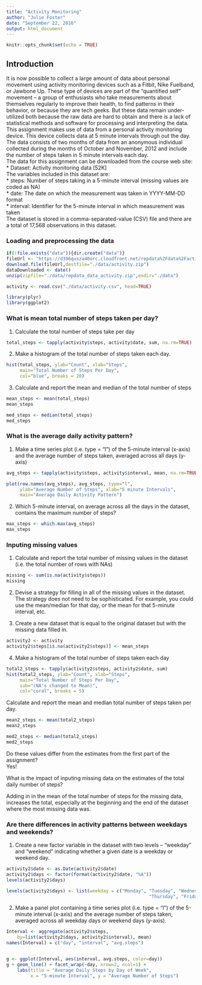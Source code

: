 ```yaml
---
title: "Activity Monitoring"
author: "Julie Foster"
date: "September 22, 2016"
output: html_document
---
```


```r
knitr::opts_chunk$set(echo = TRUE)
```

## Introduction

It is now possible to collect a large amount of data about personal movement using activity monitoring devices such as a Fitbit, Nike Fuelband, or Jawbone Up. These type of devices are part of the “quantified self” movement – a group of enthusiasts who take measurements about themselves regularly to improve their health, to find patterns in their behavior, or because they are tech geeks. But these data remain under-utilized both because the raw data are hard to obtain and there is a lack of statistical methods and software for processing and interpreting the data.   
This assignment makes use of data from a personal activity monitoring device. This device collects data at 5 minute intervals through out the day. The data consists of two months of data from an anonymous individual collected during the months of October and November, 2012 and include the number of steps taken in 5 minute intervals each day.   
The data for this assignment can be downloaded from the course web site:   
*	Dataset: Activity monitoring data [52K]   
The variables included in this dataset are:   
*	steps: Number of steps taking in a 5-minute interval (missing values are coded as NA)   
*	date: The date on which the measurement was taken in YYYY-MM-DD format   
*	interval: Identifier for the 5-minute interval in which measurement was taken   
The dataset is stored in a comma-separated-value (CSV) file and there are a total of 17,568 observations in this dataset.


### Loading and preprocessing the data

```r
if(!file.exists("data")){dir.create("data")}
fileUrl <- "https://d396qusza40orc.cloudfront.net/repdata%2Fdata%2Factivity.zip"
download.file(fileUrl,destfile="./data/activity.zip")
dataDownloaded <- date()
unzip(zipfile="./data/repdata_data_activity.zip",exdir="./data")

activity <- read.csv("./data/activity.csv", head=TRUE)

library(plyr)
library(ggplot2)
```

### What is mean total number of steps taken per day?
 1. Calculate the total number of steps take per day

```r
total_steps <- tapply(activity$steps, activity$date, sum, na.rm=TRUE)
```

 2. Make a histogram of the total number of steps taken each day.

```r
hist(total_steps, ylab="Count", xlab="Steps",
     main="Total Number of Steps Per Day",
     col="blue", breaks = 20)
```

 3. Calculate and report the mean and median of the total number of steps

```r
mean_steps <- mean(total_steps)
mean_steps

med_steps <- median(total_steps)
med_steps
```

### What is the average daily activity pattern?
 1. Make a time series plot (i.e. type = "l") of the 5-minute interval (x-axis) 
 and the average number of steps taken, averaged across all days (y-axis)

```r
avg_steps <- tapply(activity$steps, activity$interval, mean, na.rm=TRUE)

plot(row.names(avg_steps), avg_steps, type="l",
     ylab="Average Number of Steps", xlab="5 minute Intervals",
     main="Average Daily Activity Pattern")
```

 2. Which 5-minute interval, on average across all the days in the dataset, 
 contains the maximum number of steps?

```r
max_steps <- which.max(avg_steps)
max_steps
```

### Inputing missing values
1. Calculate and report the total number of missing values 
 in the dataset (i.e. the total number of rows with NAs)

```r
missing <- sum(is.na(activity$steps))
missing
```

2. Devise a strategy for filling in all of the missing 
 values in the dataset. The strategy does not need to be 
 sophisticated. For example, you could use the mean/median 
 for that day, or the mean for that 5-minute interval, etc.

 3. Create a new dataset that is equal to the original 
 dataset but with the missing data filled in. 

```r
activity2 <- activity
activity2$steps[is.na(activity2$steps)] <- mean_steps
```

 4. Make a histogram of the total number of steps taken 
each day 

```r
total2_steps <- tapply(activity2$steps, activity2$date, sum)
hist(total2_steps, ylab="Count", xlab="Steps",
     main="Total Number of Steps Per Day",
     sub="(NA's changed to Mean)",
     col="coral", breaks = 5)
```

 Calculate and report the mean and median total number of steps taken per day. 

```r
mean2_steps <- mean(total2_steps)
mean2_steps

med2_steps <- median(total2_steps)
med2_steps
```

Do these values differ from the estimates from the first  part of the assignment?   
Yes!
 
 
What is the impact of inputing missing data on the estimates of the total daily number of steps?  

Adding in in the mean of the total number of steps for the missing data, increases the total, especially at the beginning and the end of the dataset where the most missing data was.  

### Are there differences in activity patterns between weekdays and weekends?
 1. Create a new factor variable in the dataset with two 
    levels – “weekday” and “weekend” indicating whether a 
     given date is a weekday or weekend day.

```r
activity2$date <- as.Date(activity2$date)
activity2$days <- factor(format(activity2$date, "%A"))
levels(activity2$days)

levels(activity2$days) <- list(weekday = c("Monday", "Tuesday", "Wednesday", 
                                                     "Thursday", "Friday"), weekend = c("Saturday", "Sunday"))
```

 2. Make a panel plot containing a time series plot 
  (i.e. type = "l") of the 5-minute interval (x-axis) and 
   the average number of steps taken, averaged across all 
   weekday days or weekend days (y-axis). 

```r
Interval <- aggregate(activity2$steps, 
    by=list(activity2$days, activity2$interval), mean)
names(Interval) = c("day", "interval", "avg.steps")


g <- ggplot(Interval, aes(interval, avg.steps, color=day))
g + geom_line() + facet_wrap(~day, nrow=2, ncol=1) +
    labs(title = "Average Daily Steps by Day of Week", 
         x = "5-minute Interval", y = "Average Number of Steps") 
```   

